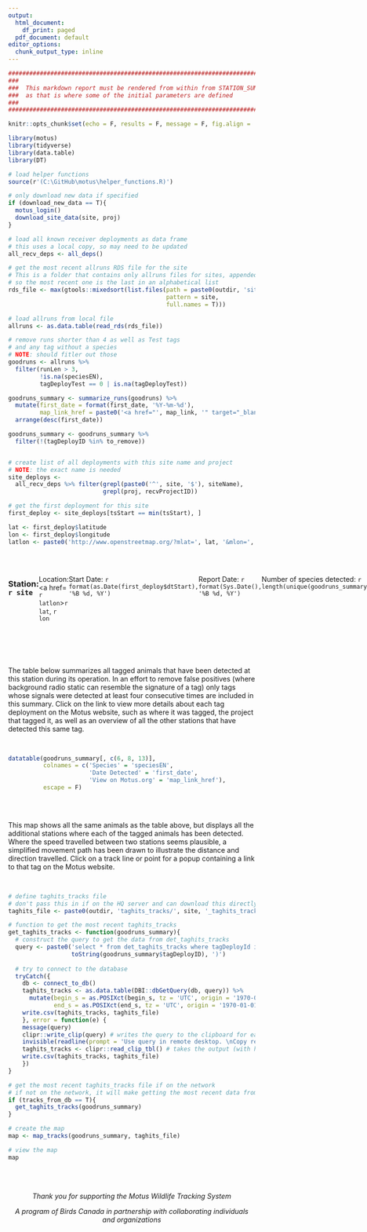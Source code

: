 ```yaml
---
output:
  html_document:
    df_print: paged
  pdf_document: default
editor_options:
  chunk_output_type: inline
---
```


```r

################################################################################
###
###  This markdown report must be rendered from within from STATION_SUMMARY.R
###  as that is where some of the initial parameters are defined
###
################################################################################

knitr::opts_chunk$set(echo = F, results = F, message = F, fig.align = 'right')

library(motus)
library(tidyverse)
library(data.table)
library(DT)

# load helper functions
source(r'(C:\GitHub\motus\helper_functions.R)')
```

```r

# only download new data if specified 
if (download_new_data == T){
  motus_login()
  download_site_data(site, proj)
} 

# load all known receiver deployments as data frame
# this uses a local copy, so may need to be updated
all_recv_deps <- all_deps()

# get the most recent allruns RDS file for the site
# This is a folder that contains only allruns files for sites, appended with the date
# so the most recent one is the last in an alphabetical list
rds_file <- max(gtools::mixedsort(list.files(path = paste0(outdir, 'site_allruns/'),
                                             pattern = site, 
                                             full.names = T)))

# load allruns from local file
allruns <- as.data.table(read_rds(rds_file))

# remove runs shorter than 4 as well as Test tags
# and any tag without a species
# NOTE: should fitler out those 
goodruns <- allruns %>% 
  filter(runLen > 3,
         !is.na(speciesEN),
         tagDeployTest == 0 | is.na(tagDeployTest))

goodruns_summary <- summarize_runs(goodruns) %>% 
  mutate(first_date = format(first_date, '%Y-%m-%d'),
         map_link_href = paste0('<a href="', map_link, '" target="_blank">View on Motus.org</a>')) %>% 
  arrange(desc(first_date))

goodruns_summary <- goodruns_summary %>% 
  filter(!(tagDeployID %in% to_remove))


# create list of all deployments with this site name and project
# NOTE: the exact name is needed
site_deploys <-
  all_recv_deps %>% filter(grepl(paste0('^', site, '$'), siteName),
                           grepl(proj, recvProjectID))

# get the first deployment for this site
first_deploy <- site_deploys[tsStart == min(tsStart), ]

lat <- first_deploy$latitude
lon <- first_deploy$longitude
latlon <- paste0('http://www.openstreetmap.org/?mlat=', lat, '&mlon=', lon, '&zoom=7')

```

<br>

::: {style="display: flex;"}
<div>

### Station: `r site`

Location: <a href= `r latlon`>`r lat`, `r lon`</a>

Start Date: `r format(as.Date(first_deploy$dtStart), '%B %d, %Y')`

Report Date: `r format(Sys.Date(), '%B %d, %Y')`

Number of species detected: `r length(unique(goodruns_summary$speciesEN))`

Number of individuals detected: `r nrow(goodruns_summary)`

</div>

::: {style="margin-left: auto"}
![](D:/OneDrive/R/StationSummary/logo.png)
:::
:::

<br>

<br>

The table below summarizes all tagged animals that have been detected at this station during its operation. In an effort to remove false positives (where background radio static can resemble the signature of a tag) only tags whose signals were detected at least four consecutive times are included in this summary. Click on the link to view more details about each tag deployment on the Motus website, such as where it was tagged, the project that tagged it, as well as an overview of all the other stations that have detected this same tag.

<br>

```r
datatable(goodruns_summary[, c(6, 8, 13)],
          colnames = c('Species' = 'speciesEN',
                       'Date Detected' = 'first_date',
                       'View on Motus.org' = 'map_link_href'),
          escape = F)
          
```

<br>

This map shows all the same animals as the table above, but displays all the additional stations where each of the tagged animals has been detected. Where the speed travelled between two stations seems plausible, a simplified movement path has been drawn to illustrate the distance and direction travelled. Click on a track line or point for a popup containing a link to that tag on the Motus website.

<br>

```r
# define taghits_tracks file
# don't pass this in if on the HQ server and can download this directly from the db
taghits_file <- paste0(outdir, 'taghits_tracks/', site, '_taghits_tracks.csv')

# function to get the most recent taghits_tracks 
get_taghits_tracks <- function(goodruns_summary){
  # construct the query to get the data from det_taghits_tracks
  query <- paste0('select * from det_taghits_tracks where tagDeployId in (',
                  toString(goodruns_summary$tagDeployID), ')')  
  
  # try to connect to the database
  tryCatch({
    db <- connect_to_db()
    taghits_tracks <- as.data.table(DBI::dbGetQuery(db, query)) %>%
      mutate(begin_s = as.POSIXct(begin_s, tz = 'UTC', origin = '1970-01-01'),
             end_s = as.POSIXct(end_s, tz = 'UTC', origin = '1970-01-01'))
    write.csv(taghits_tracks, taghits_file)
    }, error = function(e) {
    message(query)
    clipr::write_clip(query) # writes the query to the clipboard for easy pasting into SSMS
    invisible(readline(prompt = 'Use query in remote desktop. \nCopy results with headers. \nPress enter when ready. '))
    taghits_tracks <- clipr::read_clip_tbl() # takes the output (with headers!) from the SQL query
    write.csv(taghits_tracks, taghits_file)
    })
}

# get the most recent taghits_tracks file if on the network 
# if not on the network, it will make getting the most recent data from the remote desktop easier
if (tracks_from_db == T){
  get_taghits_tracks(goodruns_summary)
}

# create the map
map <- map_tracks(goodruns_summary, taghits_file)

```

```r
# view the map
map

```

<br> <br>

::: {style="text-align: center;"}
*Thank you for supporting the Motus Wildlife Tracking System*

*A program of Birds Canada in partnership with collaborating individuals and organizations*
:::

<br>
